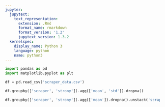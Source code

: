 ```yaml
---
jupyter:
  jupytext:
    text_representation:
      extension: .Rmd
      format_name: rmarkdown
      format_version: '1.2'
      jupytext_version: 1.3.2
  kernelspec:
    display_name: Python 3
    language: python
    name: python3
---
```


```python
import pandas as pd
import matplotlib.pyplot as plt

```

```python
df = pd.read_csv('scraper_data.csv')
```

```python
df.groupby(['scraper', 'strony']).agg(['mean', 'std']).dropna()
```

```python
df.groupby(['scraper', 'strony']).agg(['mean']).dropna().unstack('scraper').plot()
```

```python

```
